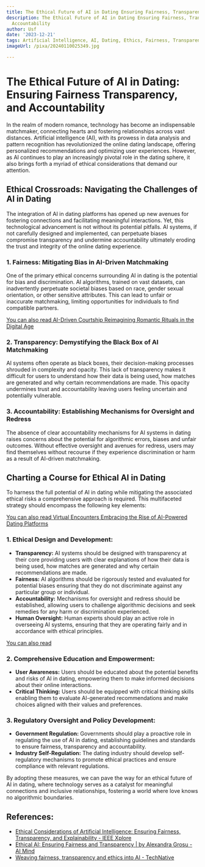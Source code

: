 ```yaml
---
title: The Ethical Future of AI in Dating Ensuring Fairness, Transparency, and Accountability
description: The Ethical Future of AI in Dating Ensuring Fairness, Transparency, and
  Accountability
author: Usf
date: '2023-12-21'
tags: Artificial Intelligence, AI, Dating, Ethics, Fairness, Transparency, Accountability
imageUrl: /pixa/20240110025349.jpg

---
```

# The Ethical Future of AI in Dating: Ensuring Fairness  Transparency, and Accountability

In  the realm of modern romance, technology has become an indispensable matchmaker, connecting  hearts and fostering  relationships across vast distances. Artificial intelligence (AI), with its prowess in data analysis and pattern recognition has revolutionized the online dating landscape, offering personalized recommendations and optimizing user experiences. However, as AI continues to play an increasingly pivotal role in the  dating sphere, it also brings forth a myriad of ethical considerations that demand our attention.

## Ethical Crossroads: Navigating the Challenges of AI in Dating

The integration of AI in dating platforms has opened up new avenues for fostering connections and facilitating meaningful interactions. Yet, this technological advancement is not without its potential pitfalls. AI systems, if  not carefully designed and implemented, can  perpetuate biases compromise transparency and undermine accountability ultimately eroding the trust and integrity of the online dating experience.

### 1. Fairness: Mitigating Bias in AI-Driven Matchmaking

One of the primary ethical concerns surrounding AI in dating  is  the potential for bias and discrimination. AI algorithms, trained on vast datasets, can inadvertently perpetuate societal biases  based on race, gender sexual orientation, or other sensitive attributes. This can lead to unfair or inaccurate matchmaking, limiting opportunities for  individuals to find compatible partners.

[You can also read  AI-Driven Courtship Reimagining  Romantic Rituals in the Digital Age](AI-Driven%20Courtship%20Reimagining%20Romantic%20Rituals%20in%20the%20Digital%20Age)


###  2. Transparency: Demystifying the Black Box  of AI Matchmaking

AI  systems often operate as black boxes, their decision-making processes shrouded  in complexity and opacity. This lack of  transparency makes it difficult for users to understand how their  data is being used, how matches  are generated and why certain recommendations  are made. This opacity undermines trust and accountability leaving users feeling  uncertain and potentially vulnerable.

### 3. Accountability: Establishing Mechanisms for  Oversight and Redress

The absence of clear accountability mechanisms for AI systems in dating raises concerns about the potential for  algorithmic errors, biases and unfair outcomes. Without effective  oversight and avenues for redress, users may find themselves without recourse if they experience  discrimination or harm  as a result of AI-driven matchmaking.

## Charting a Course for  Ethical AI in Dating

To harness the full potential of AI in dating  while mitigating the associated ethical risks a comprehensive approach is required. This multifaceted strategy  should  encompass the following key elements:

[You can also read Virtual Encounters Embracing the Rise of  AI-Powered Dating Platforms](Virtual%20Encounters%20Embracing%20the%20Rise%20of%20AI-Powered%20Dating%20Platforms)


### 1. Ethical Design and Development:

- **Transparency:** AI systems should be designed with transparency at their core providing users with clear explanations of how their data is being used, how matches are generated and why certain recommendations are made.
- **Fairness:** AI  algorithms should be rigorously tested and evaluated for potential biases ensuring that  they do not  discriminate against any particular group or individual.
- **Accountability:** Mechanisms for oversight and redress  should be established, allowing users to  challenge algorithmic decisions and  seek remedies for any  harm or discrimination experienced.
- **Human Oversight:** Human experts should play an  active role in overseeing AI systems, ensuring that they are operating fairly and in accordance with ethical principles.

[You can also read ]()


### 2. Comprehensive Education and  Empowerment:

- **User Awareness:** Users  should  be educated about the potential  benefits and risks of AI in dating, empowering them to make  informed decisions about their  online interactions.
- **Critical Thinking:** Users should be equipped with critical thinking skills enabling  them to evaluate AI-generated recommendations and make  choices aligned with their values  and preferences.

### 3. Regulatory Oversight and Policy  Development:

- **Government Regulation:** Governments should  play a proactive role in regulating  the use of AI in dating, establishing guidelines and  standards  to ensure  fairness,  transparency  and accountability.
- **Industry Self-Regulation:** The dating industry  should develop self-regulatory mechanisms to promote ethical practices  and ensure compliance with relevant regulations.

By adopting these measures, we can pave the  way  for an ethical  future of AI in dating, where technology serves as a catalyst for meaningful connections  and inclusive relationships, fostering  a world where love knows no algorithmic boundaries.

## References:
- [Ethical Considerations of Artificial Intelligence: Ensuring Fairness, Transparency, and Explainability - IEEE Xplore](https://ieeexplore.ieee.org/document/10033140/)
- [Ethical AI: Ensuring Fairness and Transparency | by Alexandra Grosu - AI Mind](https://pub.aimind.so/ethical-ai-ensuring-fairness-and-transparency-32fbcd1cad12)
- [Weaving fairness, transparency and ethics into AI - TechNative](https://technative.io/fairness-transparency-ethics-ai/)
